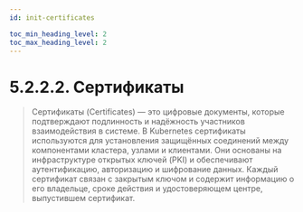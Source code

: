 ```yaml
---
id: init-certificates

toc_min_heading_level: 2
toc_max_heading_level: 2
---
```



# 5.2.2.2. Сертификаты
> Сертификаты (Certificates) — это цифровые документы, которые подтверждают подлинность и надёжность участников взаимодействия в системе. В Kubernetes сертификаты используются для установления защищённых соединений между компонентами кластера, узлами и клиентами. Они основаны на инфраструктуре открытых ключей (PKI) и обеспечивают аутентификацию, авторизацию и шифрование данных. Каждый сертификат связан с закрытым ключом и содержит информацию о его владельце, сроке действия и удостоверяющем центре, выпустившем сертификат.

<AllMasterTabs/>

<AllAppCerts/>
